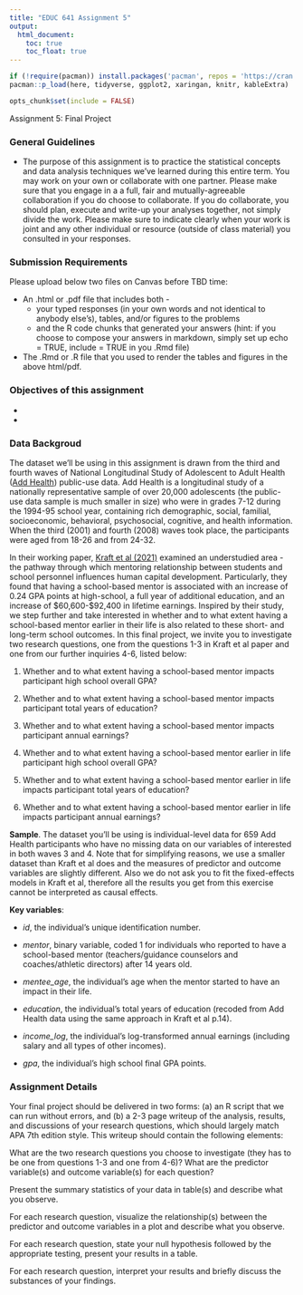 ```yaml
---
title: "EDUC 641 Assignment 5"
output:
  html_document:
    toc: true
    toc_float: true
---
```

```R
if (!require(pacman)) install.packages('pacman', repos = 'https://cran.rstudio.com')
pacman::p_load(here, tidyverse, ggplot2, xaringan, knitr, kableExtra)

opts_chunk$set(include = FALSE)
```

Assignment 5: Final Project

### General Guidelines

* The purpose of this assignment is to practice the statistical concepts and data analysis techniques we've learned during this entire term. You may work on your own or collaborate with one partner. Please make sure that you engage in a a full, fair and mutually-agreeable collaboration if you do choose to collaborate. If you do collaborate, you should plan, execute and write-up your analyses together, not simply divide the work. Please make sure to indicate clearly when your work is joint and any other individual or resource (outside of class material) you consulted in your responses.

### Submission Requirements

Please upload below two files on Canvas before TBD time:  

 * An .html or .pdf file that includes both - 
   + your typed responses (in your own words and not identical to anybody else's), tables, and/or figures to the problems  
   + and the R code chunks that generated your answers (hint: if you choose to compose your answers in markdown, simply set up echo = TRUE, include = TRUE in you .Rmd file)  
   
 * The .Rmd or .R file that you used to render the tables and figures in the above html/pdf. 

### Objectives of this assignment

 * 

 * 

### Data Backgroud

The dataset we'll be using in this assignment is drawn from the third and fourth waves of National Longitudinal Study of Adolescent to Adult Health ([Add Health](https://addhealth.cpc.unc.edu/data/#public-use)) public-use data. Add Health is a longitudinal study of a nationally representative sample of over 20,000 adolescents (the public-use data sample is much smaller in size) who were in grades 7-12 during the 1994-95 school year, containing rich demographic, social, familial, socioeconomic, behavioral, psychosocial, cognitive, and health information. When the third (2001) and fourth (2008) waves took place, the participants were aged from 18-26 and from 24-32.

In their working paper, [Kraft et al (2021)](https://www.edworkingpapers.com/ai21-441) examined an understudied area - the pathway through which mentoring relationship between students and school personnel influences human capital development. Particularly, they found that having a school-based mentor is associated with an increase of 0.24 GPA points at high-school, a full year of additional education, and an increase of $60,600-$92,400 in lifetime earnings. Inspired by their study, we step further and take interested in whether and to what extent having a school-based mentor earlier in their life is also related to these short- and long-term school outcomes. In this final project, we invite you to investigate two research questions, one from the questions 1-3 in Kraft et al paper and one from our further inquiries 4-6, listed below:

1. Whether and to what extent having a school-based mentor impacts participant high school overall GPA?

2. Whether and to what extent having a school-based mentor impacts participant total years of education?

3. Whether and to what extent having a school-based mentor impacts participant annual earnings?

4. Whether and to what extent having a school-based mentor earlier in life participant high school overall GPA?

5. Whether and to what extent having a school-based mentor earlier in life impacts participant total years of education?

6. Whether and to what extent having a school-based mentor earlier in life impacts participant annual earnings?

**Sample**. The dataset you'll be using is individual-level data for 659 Add Health participants who have no missing data on our variables of interested in both waves 3 and 4. Note that for simplifying reasons, we use a smaller dataset than Kraft et al does and the measures of predictor and outcome variables are slightly different. Also we do not ask you to fit the fixed-effects models in Kraft et al, therefore all the results you get from this exercise cannot be interpreted as causal effects. 

**Key variables**:

 * *id*, the individual's unique identification number.
 
 * *mentor*, binary variable, coded 1 for individuals who reported to have a school-based mentor (teachers/guidance counselors and coaches/athletic directors) after 14 years old. 
 
 * *mentee_age*, the individual's age when the mentor started to have an impact in their life. 
 
 * *education*, the individual's total years of education (recoded from Add Health data using the same approach in Kraft et al p.14).

 * *income_log*, the individual's log-transformed annual earnings (including salary and all types of other incomes). 
 
 * *gpa*, the individual's high school final GPA points.

### Assignment Details

Your final project should be delivered in two forms: (a) an R script that we can run without errors, and (b) a 2-3 page writeup of the analysis, results, and discussions of your research questions, which should largely match APA 7th edition style. This writeup should contain the following elements:

What are the two research questions you choose to investigate (they has to be one from questions 1-3 and one from 4-6)? What are the predictor variable(s) and outcome variable(s) for each question? 

Present the summary statistics of your data in table(s) and describe what you observe.

For each research question, visualize the relationship(s) between the predictor and outcome variables in a plot and describe what you observe.

For each research question, state your null hypothesis followed by the appropriate testing, present your results in a table.

For each research question, interpret your results and briefly discuss the substances of your findings.





